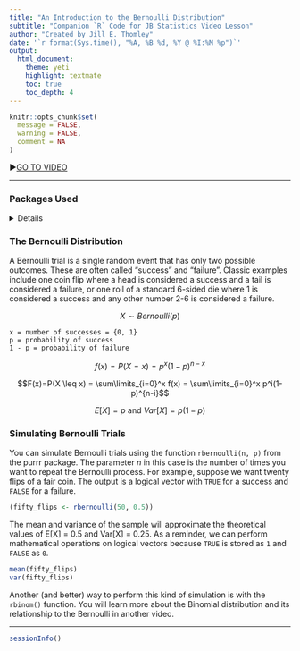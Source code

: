 ```yaml
---
title: "An Introduction to the Bernoulli Distribution"
subtitle: "Companion `R` Code for JB Statistics Video Lesson"
author: "Created by Jill E. Thomley"
date: '`r format(Sys.time(), "%A, %B %d, %Y @ %I:%M %p")`'
output: 
  html_document: 
    theme: yeti
    highlight: textmate
    toc: true
    toc_depth: 4
---
```


```r
knitr::opts_chunk$set(
  message = FALSE,
  warning = FALSE,
  comment = NA
)
```

&#9654;[GO TO VIDEO](https://youtu.be/bT1p5tJwn_0)

<hr>

### **Packages Used**

<details>
```r
library(tidyverse)
library(purrr)
```
</details>

### **The Bernoulli Distribution**

A Bernoulli trial is a single random event that has only two possible outcomes. These are often called "success" and "failure". Classic examples include one coin flip where a head is considered a success and a tail is considered a failure, or one roll of a standard 6-sided die where 1 is considered a success and any other number 2-6 is considered a failure.

$$X \sim Bernoulli(p)$$

    x = number of successes = {0, 1}
    p = probability of success
    1 - p = probability of failure

$$f(x) = P(X = x) = p^x(1-p)^{n-x}$$

$$F(x)=P(X \leq x) = \sum\limits_{i=0}^x f(x) = \sum\limits_{i=0}^x p^i(1-p)^{n-i}$$

$$E[X] = p \text{ and } Var[X] = p(1-p)$$

### **Simulating Bernoulli Trials**

You can simulate Bernoulli trials using the function `rbernoulli(n, p)` from the purrr package. The parameter $n$ in this case is the number of times you want to repeat the Bernoulli process. For example, suppose we want twenty flips of a fair coin. The output is a logical vector with `TRUE` for a success and `FALSE` for a failure.

```r
(fifty_flips <- rbernoulli(50, 0.5))
```

The mean and variance of the sample will approximate the theoretical values of E[X] = 0.5 and Var[X] = 0.25. As a reminder, we can perform mathematical operations on logical vectors because `TRUE` is stored as `1` and `FALSE` as `0`.

```r
mean(fifty_flips)
var(fifty_flips)
```


Another (and better) way to perform this kind of simulation is with the `rbinom()` function. You will learn more about the Binomial distribution and its relationship to the Bernoulli in another video. 

***
```r
sessionInfo()
```
